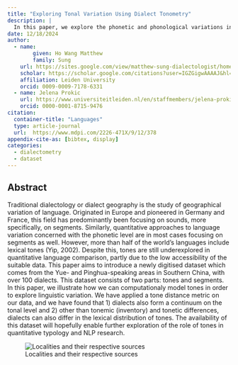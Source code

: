 ```yaml
---
title: "Exploring Tonal Variation Using Dialect Tonometry"
description: | 
  In this paper, we explore the phonetic and phonological variations in Yue, a lesser-studied tonal language spoken by around 80 million people in Southern China. Using a newly devised tone representation (modified Onset–Contour–Offset) combined with the Levenshtein distance, we explore the patterns of dialectal variation on the tonal level, as well as to what extent tonal variation correlates with segmental variation. Our results show that tones behave rather differently from segments, and thus, we illustrate that studying lesser-studied and tonal languages can contribute immensely to the study of dialect variation in general.
date: 12/18/2024
author:
  - name: 
        given: Ho Wang Matthew
        family: Sung
    url: https://sites.google.com/view/matthew-sung-dialectologist/home
    scholar: https://scholar.google.com/citations?user=IGZGigwAAAAJ&hl=en
    affiliation: Leiden University
    orcid: 0009-0009-7178-6331
  - name: Jelena Prokic
    url: https://www.universiteitleiden.nl/en/staffmembers/jelena-prokic
    orcid: 0000-0001-8715-9476
citation:
  container-title: "Languages"
  type: article-journal
  url:  https://www.mdpi.com/2226-471X/9/12/378
appendix-cite-as: [bibtex, display]
categories:
  - dialectometry
  - dataset
---
```


## Abstract

Traditional dialectology or dialect geography is the study of geographical variation of language. Originated in Europe and pioneered in Germany and France, this field has predominantly been focusing on sounds, more specifically, on segments. Similarly, quantitative approaches to language variation concerned with the phonetic level are in most cases focusing on segments as well. However, more than half of the world’s languages include lexical tones (Yip, 2002). Despite this, tones are still underexplored in quantitative language comparison, partly due to the low accessibility of the suitable data. This paper aims to introduce a newly digitised dataset which comes from the Yue- and Pinghua-speaking areas in Southern China, with over 100 dialects. This dataset consists of two parts: tones and segments. In this paper, we illustrate how we can computationaly model tones in order to explore linguistic variation. We have applied a tone distance metric on our data, and we have found that 1) dialects also form a continuum on the tonal level and 2) other than tonemic (inventory) and tonetic differences, dialects can also differ in the lexical distribution of tones. The availability of this dataset will hopefully enable further exploration of the role of tones in quantitative typology and NLP research.

![Localities and their respective sources](../../img/dialect_tonometry.jpeg)

